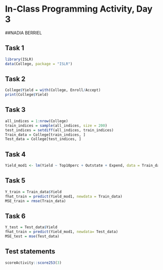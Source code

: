 # In-Class Programming Activity, Day 3

##NADIA BERRIEL

## Task 1
```r
library(ISLR)
data(College, package = "ISLR")
```

## Task 2
```r
College$Yield = with(College, Enroll/Accept)
print(College$Yield)
```

## Task 3
```r
all_indices = 1:nrow(College)
train_indices = sample(all_indices, size = 200)
test_indices = setdiff(all_indices, train_indices)
Train_data = College[train_indices, ]
Test_data = College[test_indices, ]

```

## Task 4
```r
Yield_mod1 <- lm(Yield ~ Top10perc + Outstate + Expend, data = Train_data)
```

## Task 5
```r
Y_train = Train_data$Yield
fhat_train = predict(Yield_mod1, newdata = Train_data)
MSE_train = rmse(Train_data)
```

## Task 6
```r
Y_test = Test_data$Yield
fhat_train = predict(Yield_mod1, newdata= Test_data)
MSE_test = mse(Test_data)
```

## Test statements

```r
scoreActivity::score253(3)
```